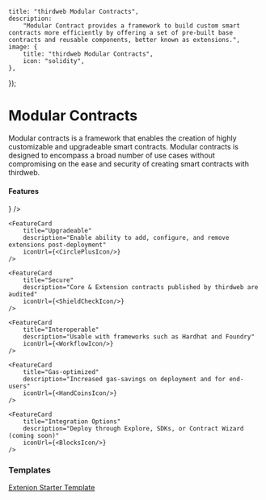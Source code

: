 
	title: "thirdweb Modular Contracts",
	description:
		"Modular Contract provides a framework to build custom smart contracts more efficiently by offering a set of pre-built base contracts and reusable components, better known as extensions.",
	image: {
		title: "thirdweb Modular Contracts",
		icon: "solidity",
	},
});

# Modular Contracts
Modular contracts is a framework that enables the creation of highly customizable and upgradeable smart contracts. Modular contracts is designed to encompass a broad number of use cases without compromising on the ease and security of creating smart contracts with thirdweb.

<DocImage src={extensionModelImage} />

#### Features

<div
	className="my-4 grid gap-2 md:grid-cols-2 lg:grid-cols-2 "
>
	<FeatureCard
		title="Customizable"
		description="Build contracts to only add features relevant to your use case"
		iconUrl={<PencilRulerIcon />}
	/>

    <FeatureCard
    	title="Upgradeable"
    	description="Enable ability to add, configure, and remove extensions post-deployment"
		iconUrl={<CirclePlusIcon/>}
    />

	<FeatureCard
    	title="Secure"
    	description="Core & Extension contracts published by thirdweb are audited"
		iconUrl={<ShieldCheckIcon/>}
    />

	<FeatureCard
    	title="Interoperable"
    	description="Usable with frameworks such as Hardhat and Foundry"
    	iconUrl={<WorkflowIcon/>}
    />

	<FeatureCard
    	title="Gas-optimized"
    	description="Increased gas-savings on deployment and for end-users"
    	iconUrl={<HandCoinsIcon/>}
    />

	<FeatureCard
    	title="Integration Options"
    	description="Deploy through Explore, SDKs, or Contract Wizard (coming soon)"
		iconUrl={<BlocksIcon/>}
    />
</div>

### Templates
[Extenion Starter Template](https://github.com/thirdweb-example/modular-contract-extension-starter)
